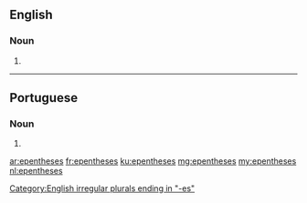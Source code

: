 {{also|épenthèses}}
==English==

===Noun===
{{head|en|noun plural form}}

# {{plural of|epenthesis|lang=en}}

[[Category:English irregular plurals ending in "-es"]]

----

==Portuguese==

===Noun===
{{head|pt|noun plural form|g=f}}

# {{plural of|epenthese|lang=pt}}

[[ar:epentheses]]
[[fr:epentheses]]
[[ku:epentheses]]
[[mg:epentheses]]
[[my:epentheses]]
[[nl:epentheses]]